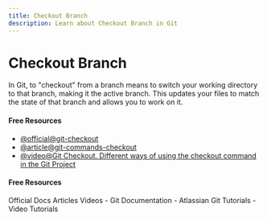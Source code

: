 ```yaml
---
title: Checkout Branch
description: Learn about Checkout Branch in Git
---
```


# Checkout Branch

In Git, to "checkout" from a branch means to switch your working directory to that branch, making it the active branch. This updates your files to match the state of that branch and allows you to work on it.

#### Free Resources

- [@official@git-checkout](https://git-scm.com/docs/git-checkout)
- [@article@git-commands-checkout](https://www.git-tower.com/learn/git/commands/git-checkout)
- [@video@Git Checkout. Different ways of using the checkout command in the Git Project](https://youtu.be/h_PIHOFUYuw?si=tebKCCb5U3ues0Io)

#### Free Resources

<Tabs defaultValue="official">
<TabsList>
<TabsTrigger value="official">Official Docs</TabsTrigger>
<TabsTrigger value="article">Articles</TabsTrigger>
<TabsTrigger value="video">Videos</TabsTrigger>
</TabsList>

<TabsContent value="official">
- <Link href="https://git-scm.com/docs">Git Documentation</Link>
</TabsContent>
<TabsContent value="article">
- <Link href="https://www.atlassian.com/git/tutorials">Atlassian Git Tutorials</Link>
</TabsContent>
<TabsContent value="video">
- <Link href="https://www.youtube.com/results?search_query=git+checkout-branch+tutorial">Video Tutorials</Link>
</TabsContent>
</Tabs>
